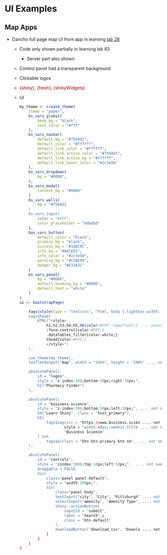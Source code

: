# UI Examples {#sec-shiny-uiex .unnumbered}

## Map Apps {#sec-shiny-uiex-map .unnumbered}

-   Dancho full page map UI from app in learning [lab 28](https://www.youtube.com/watch?v=kLiU-hzS7SE)
    -   Code only shown partially in learning lab 83

        -   Server part also shown

    -   Control panel had a transparent background

    -   Clickable logos

    -   [{shiny}]{style="color: #990000"}, [{fresh}]{style="color: #990000"}, [{shinyWidgets}]{style="color: #990000"}

    -   UI

        ``` r
        my_theme <- create_theme(
            theme = "paper",
            bs_vars_global(
                body_bg = "black",
                text_color = "#fff"
            ),
            bs_vars_navbar(
                default_bg = "#75h8d1",
                default_color = "#ffffff",
                default_link_color = "#ffffff",
                default_link_active_color = "#75b8d1",
                default_link_active_bg = "#ffffff",
                default_link_hover_color = "#2c3e50"
            ),
            bs_vars_dropdown(
                bg = "#0006",
            ),
            bs_vars_modal(
                content_bg = "#0006"
            )
            bs_vars_wells(
                bg = "#75b8d1
            )
            bs_vars_input(
                color = "#FFF",
                color_placeholder = "bdbdbd"
            ),
            bas_vars_button(
                default_color = "black",
                primary_bg = "black",
                success_bg = "#188C9C",
                info_bq = "#A6CEE3",
                info_color = "#2c3e50",
                warning_bg = "#CCBE93",
                danger_bg = "#E31A1C"
            )
            bs_vars_panel(
                bg = "#0006",
                default_heading_bg = "#0006",
                default_text = "white"
            )
        )
        ui <- bootstrapPage(

            tags$style(type = "text/css", "html, body {.lightbox width: ... not seen
            tags$head(
                HTML("<style>
                    h1,h2,h3,h4,h5,h6(color:#FFF !important;} .... possibly not seen
                    /form-control{color:#FFF;}
                    .dataTables_filter{color:white;}
                    thead{color:#FFF;}
                    </style>")
            ),

            use_theme(my_theme),
            leafletOutput("map", width = "100%", height = "100%" .... not seen

            absolutePanel(
                id = "logos",
                style = "z-index:300;bottom:50px;right:50px;",
                h2("Pharmacy Finder")
            ),

            absolutePanel(
                id = "business-science",
                style = "z-index:300;bottom:50px;left:50px;", .... not seen
                h4("Learn Shiny", class = "text_primary"),
                h5(
                    tags$img(src = "https://www.business.scien .... not seen
                            style = "width:48px;-webkit-filte .... not seen
                            "Business Science"
                ) %>%
                    tags$a(class = "btn btn-primary btn-sm", .... not seen
            ),

            absolutePanel(
                id = "controls",
                style = "zindex:5000;top:10px;left:50px;",  .... not seen
                draggable = FALSE,
                div(
                    class="panel panel-default",
                    style = "width:300px;",
                    div(
                        class="panel-body",
                        textInput("city", "City", "Pittsburgh" .... not seen
                        selectInput("amenity", "Amenity Type", .... not seen
                        shiny::actionButton(
                            inputId = "submit",
                            label = "Search",a
                            class = "btn-default"
                        ),
                        downloadButton("download_csv", "Downlo .... not seen
                    )
                )
            )
        )
        ```
